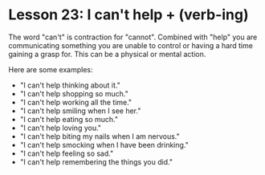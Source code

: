 # Lesson 23: I can't help + (verb-ing)

The word "can't" is contraction for "cannot". Combined with "help" you are communicating something
you are unable to control or having a hard time gaining a grasp for. This can be a physical or mental action.

Here are some examples:

- "I can't help thinking about it."
- "I can't help shopping so much."
- "I can't help working all the time."
- "I can't help smiling when I see her."
- "I can't help eating so much."
- "I can't help loving you."
- "I can't help biting my nails when I am nervous."
- "I can't help smocking when I have been drinking."
- "I can't help feeling so sad."
- "I can't help remembering the things you did."
